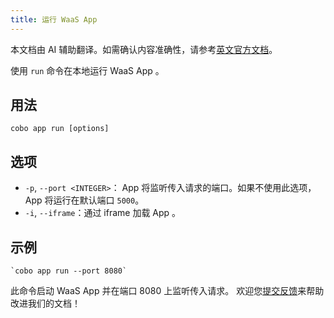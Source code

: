 ```yaml
---
title: 运行 WaaS App 
---
```

<Note>本文档由 AI 辅助翻译。如需确认内容准确性，请参考[英文官方文档](https://www.cobo.com/developers/v2/guides/overview/introduction)。</Note>

使用 `run` 命令在本地运行 WaaS App 。

## 用法
```shell
cobo app run [options]
```

## 选项
- `-p`, `--port <INTEGER>`： App 将监听传入请求的端口。如果不使用此选项， App 将运行在默认端口 `5000`。
- `-i`, `--iframe`：通过 iframe 加载 App 。

## 示例

```shell
`cobo app run --port 8080`
```

此命令启动 WaaS App 并在端口 8080 上监听传入请求。
<Tip>欢迎您[提交反馈](https://forms.zohopublic.com/cobo/form/DocumentFeedbackForm/formperma/QvLOhxJv1_JMsJ-1dleZ8Itb_7rzN-LtgvsDdxosoVI)来帮助改进我们的文档！</Tip>